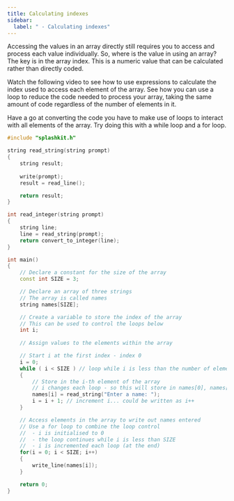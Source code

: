 ```yaml
---
title: Calculating indexes
sidebar:
  label: " - Calculating indexes"
---
```


Accessing the values in an array directly still requires you to access and process each value individually. So, where is the value in using an array? The key is in the array index. This is a numeric value that can be calculated rather than directly coded.

Watch the following video to see how to use expressions to calculate the index used to access each element of the array. See how you can use a loop to reduce the code needed to process your array, taking the same amount of code regardless of the number of elements in it.

<div class="not-content">
  <YouTube id="xV1Ny2q1eOQ" params="fs=1&modestbranding=1&rel=0"/>
</div>

Have a go at converting the code you have to make use of loops to interact with all elements of the array. Try doing this with a while loop and a for loop.

<Accordion>
  <AccordionItem
    header="Code accessing elements in loops"
  >

  ```cpp {22-23,27,29-31,35-43,46-53}
  #include "splashkit.h"

  string read_string(string prompt)
  {
      string result;
      
      write(prompt);
      result = read_line();

      return result;
  }

  int read_integer(string prompt)
  {
      string line;
      line = read_string(prompt);
      return convert_to_integer(line);
  }

  int main()
  {
      // Declare a constant for the size of the array
      const int SIZE = 3;

      // Declare an array of three strings
      // The array is called names
      string names[SIZE];

      // Create a variable to store the index of the array
      // This can be used to control the loops below
      int i;
      
      // Assign values to the elements within the array

      // Start i at the first index - index 0
      i = 0;
      while ( i < SIZE ) // loop while i is less than the number of elements
      {
          // Store in the i-th element of the array
          // i changes each loop - so this will store in names[0], names[1], ...
          names[i] = read_string("Enter a name: ");
          i = i + 1; // increment i... could be written as i++
      }

      // Access elements in the array to write out names entered
      // Use a for loop to combine the loop control
      //  - i is initialised to 0
      //  - the loop continues while i is less than SIZE
      //  - i is incremented each loop (at the end)
      for(i = 0; i < SIZE; i++)
      {
          write_line(names[i]);
      }

      return 0;
  }
  ```

  </AccordionItem>
</Accordion>
